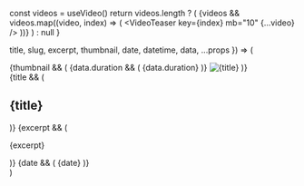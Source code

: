 
  const videos = useVideo()
  return videos.length ? (
    <Container maxW="900px" my="20">
      {videos &&
        videos.map((video, index) => (
          <VideoTeaser key={index} mb="10" {...video} />
        ))}
    </Container>
  ) : null
}

  title,
  slug,
  excerpt,
  thumbnail,
  date,
  datetime,
  data,
  ...props
}) => (
  <Article position="relative" {...props}>
    <Grid col="350px 1fr" gap="10" alignItems="flex-start">
      {thumbnail && (
        <Link href={slug} d="block" position="relative">
          {data.duration && (
            <Span
              color="white"
              bg="primary"
              rounded="md"
              bottom="4"
              right="4"
              zIndex="100"
              px="2"
              py="1"
              fontSize="sm"
              position="absolute"
            >
              {data.duration}
            </Span>
          )}
          <Image
            src={thumbnail}
            title={title}
            alt={title}
            aspectRatio={16 / 9}
            rounded="lg"
            overflow="hidden"
            w="full"
          />
        </Link>
      )}
      <Div py="2">
        {title && (
          <Link href={slug}>
            <H2 my="0" fontSize="3xl" hoverColor="primary">
              {title}
            </H2>
          </Link>
        )}
        {excerpt && (
          <P mt="2" fontSize="md">
            {excerpt}
          </P>
        )}
        {date && (
          <Time dateTime={datetime} fontSize="sm">
            {date}
          </Time>
        )}
      </Div>
    </Grid>
  </Article>
)
